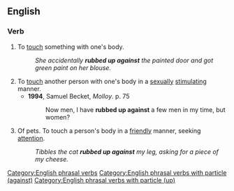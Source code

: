 ==English==

===Verb===
{{head|en|verb}}

# To [[touch]] something with one's body.
#: ''She accidentally '''rubbed up against''' the painted door and got green paint on her blouse.''
# To [[touch]] another person with one's body in a [[sexually]] [[stimulating]] manner.
#* '''1994''', Samuel Becket, ''Molloy''. p.&nbsp;75
#*: Now men, I have '''rubbed up against''' a few men in my time, but women?
# Of pets. To touch a person's body in a [[friendly]] manner, seeking [[attention]].
#: ''Tibbles the cat '''rubbed up against''' my leg, asking for a piece of my cheese.''

[[Category:English phrasal verbs]]
[[Category:English phrasal verbs with particle (against)]]
[[Category:English phrasal verbs with particle (up)]]